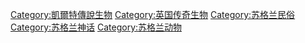 [[Category:凱爾特傳說生物|Category:凱爾特傳說生物]]
[[Category:英国传奇生物|Category:英国传奇生物]]
[[Category:苏格兰民俗|Category:苏格兰民俗]]
[[Category:苏格兰神话|Category:苏格兰神话]]
[[Category:苏格兰动物|Category:苏格兰动物]]